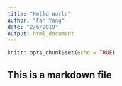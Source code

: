 ```yaml
---
title: "Hello World"
author: "Fan Yang"
date: "2/6/2019"
output: html_document
---
```


```r
knitr::opts_chunk$set(echo = TRUE)
```

## This is a markdown file
